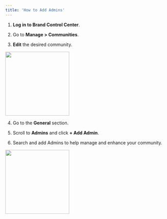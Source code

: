 ```yaml
---
title: 'How to Add Admins'
---
```


1.  **Log in to Brand Control Center**.
    
2.  Go to **Manage > Communities**.
    
3.  **Edit** the desired community.
    

<img height="200" src="/visual-aids/retail_media/build/how_to_add_admins/Communities Listing.jpg" />

  

4.  Go to the **General** section.
    
5.  Scroll to **Admins** and click **+ Add Admin**.
    
6.  Search and add Admins to help manage and enhance your community.
    

  

<img height="200" src="/visual-aids/retail_media/build/how_to_add_admins/Communities-General.jpg" />
